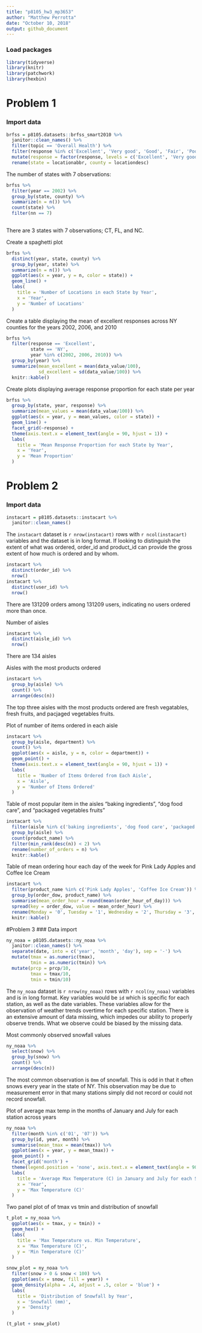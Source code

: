 ```yaml
---
title: "p8105_hw3_mp3653"
author: "Matthew Perrotta"
date: "October 10, 2018"
output: github_document
---
```


### Load packages
```r
library(tidyverse)
library(knitr)
library(patchwork)
library(hexbin)
```

# Problem 1
### Import data
```r
brfss = p8105.datasets::brfss_smart2010 %>% 
  janitor::clean_names() %>% 
  filter(topic == 'Overall Health') %>% 
  filter(response %in% c('Excellent', 'Very good', 'Good', 'Fair', 'Poor')) %>% 
  mutate(response = factor(response, levels = c('Excellent', 'Very good', 'Good', 'Fair', 'Poor'))) %>% 
  rename(state = locationabbr, county = locationdesc)
```

The number of states with 7 observations:
```r
brfss %>% 
  filter(year == 2002) %>% 
  group_by(state, county) %>% 
  summarize(n = n()) %>% 
  count(state) %>% 
  filter(nn == 7)
  
```
There are 3 states with 7 observations; CT, FL, and NC.

Create a spaghetti plot
```r
brfss %>%
  distinct(year, state, county) %>% 
  group_by(year, state) %>% 
  summarize(n = n()) %>% 
  ggplot(aes(x = year, y = n, color = state)) +
  geom_line() +
  labs(
    title = 'Number of Locations in each State by Year',
    x = 'Year',
    y = 'Number of Locations'
  )
```

Create a table displaying the mean of excellent responses across NY counties for the years 2002, 2006, and 2010
```r
brfss %>% 
  filter(response == 'Excellent',
         state == 'NY',
         year %in% c(2002, 2006, 2010)) %>% 
  group_by(year) %>% 
  summarize(mean_excellent = mean(data_value/100),
            sd_excellent = sd(data_value/100)) %>% 
  knitr::kable()
```

Create plots displaying average response proportion for each state per year
```r
brfss %>% 
  group_by(state, year, response) %>% 
  summarize(mean_values = mean(data_value/100)) %>% 
  ggplot(aes(x = year, y = mean_values, color = state)) +
  geom_line() +
  facet_grid(~response) +
  theme(axis.text.x = element_text(angle = 90, hjust = 1)) +
  labs(
    title = 'Mean Response Proportion for each State by Year',
    x = 'Year',
    y = 'Mean Proportion'
  )
```

# Problem 2
### Import data
```r
instacart = p8105.datasets::instacart %>% 
  janitor::clean_names()
```
The `instacart` dataset is `r nrow(instacart)` rows with `r ncol(instacart)` variables and the dataset is in long format. If looking to distinguish the extent of what was ordered, order_id and product_id can provide the gross extent of how much is ordered and by whom. 
```r
instacart %>% 
  distinct(order_id) %>% 
  nrow()
instacart %>% 
  distinct(user_id) %>% 
  nrow()
```
There are 131209 orders among 131209 users, indicating no users ordered more than once. 

Number of aisles
```r
instacart %>% 
  distinct(aisle_id) %>% 
  nrow()
```
There are 134 aisles

Aisles with the most products ordered
```r
instacart %>% 
  group_by(aisle) %>% 
  count() %>% 
  arrange(desc(n))
```
The top three aisles with the most products ordered are fresh vegatables, fresh fruits, and pacjaged vegetables fruits.

Plot of number of items ordered in each aisle
```r
instacart %>% 
  group_by(aisle, department) %>% 
  count() %>% 
  ggplot(aes(x = aisle, y = n, color = department)) +
  geom_point() +
  theme(axis.text.x = element_text(angle = 90, hjust = 1)) +
  labs(
    title = 'Number of Items Ordered from Each Aisle',
    x = 'Aisle',
    y = 'Number of Items Ordered'
  )
```

Table of most popular item in the aisles “baking ingredients”, “dog food care”, and “packaged vegetables fruits”
```r
instacart %>% 
  filter(aisle %in% c('baking ingredients', 'dog food care', 'packaged vegetables fruits')) %>% 
  group_by(aisle) %>% 
  count(product_name) %>% 
  filter(min_rank(desc(n)) < 2) %>% 
  rename(number_of_orders = n) %>% 
  knitr::kable()
```

Table of mean ordering hour each day of the week for Pink Lady Apples and Coffee Ice Cream
```r
instacart %>% 
  filter(product_name %in% c('Pink Lady Apples', 'Coffee Ice Cream')) %>% 
  group_by(order_dow, product_name) %>% 
  summarise(mean_order_hour = round(mean(order_hour_of_day))) %>% 
  spread(key = order_dow, value = mean_order_hour) %>% 
  rename(Monday = '0', Tuesday = '1', Wednesday = '2', Thursday = '3', Friday = '4', Saturday = '5', Sunday = '6') %>% #assuming day 0 is monday
  knitr::kable()
```

#Problem 3
### Data import
```r
ny_noaa = p8105.datasets::ny_noaa %>% 
  janitor::clean_names() %>% 
  separate(date, into = c('year', 'month', 'day'), sep = '-') %>% 
  mutate(tmax = as.numeric(tmax),
         tmin = as.numeric(tmin)) %>% 
  mutate(prcp = prcp/10, 
         tmax = tmax/10, 
         tmin = tmin/10)
```
The `ny_noaa` dataset is `r nrow(ny_noaa)` rows with `r ncol(ny_noaa)` variables and is in long format. Key variables would be `id` which is specific for each station, as well as the date variables. These variables allow for the observation of weather trends overtime for each specific station. There is an extensive amount of data missing, which impedes our ability to properly observe trends. What we observe could be biased by the missing data.

Most commonly observed snowfall values
```r
ny_noaa %>% 
  select(snow) %>% 
  group_by(snow) %>% 
  count() %>% 
  arrange(desc(n))
```
The most common observation is `0mm` of snowfall. This is odd in that it often snows every year in the state of NY. This observation may be due to measurement error in that many stations simply did not record or could not record snowfall. 

Plot of average max temp in the months of January and July for each station across years
```r
ny_noaa %>% 
  filter(month %in% c('01', '07')) %>% 
  group_by(id, year, month) %>% 
  summarise(mean_tmax = mean(tmax)) %>% 
  ggplot(aes(x = year, y = mean_tmax)) +
  geom_point() +
  facet_grid('month') +
  theme(legend.position = 'none', axis.text.x = element_text(angle = 90, hjust = 1)) +
  labs(
    title = 'Average Max Temperature (C) in January and July for each Station by Year',
    x = 'Year',
    y = 'Max Temperature (C)'
  )
```

Two panel plot of of tmax vs tmin and distribution of snowfall
```r
t_plot = ny_noaa %>% 
  ggplot(aes(x = tmax, y = tmin)) +
  geom_hex() +
  labs(
    title = 'Max Temperature vs. Min Temperature',
    x = 'Max Temperature (C)',
    y = 'Min Temperature (C)'
  )

snow_plot = ny_noaa %>% 
  filter(snow > 0 & snow < 100) %>% 
  ggplot(aes(x = snow, fill = year)) +
  geom_density(alpha = .4, adjust = .5, color = 'blue') +
  labs(
    title = 'Distribution of Snowfall by Year',
    x = 'Snowfall (mm)',
    y = 'Density'
  )

(t_plot + snow_plot)
```

